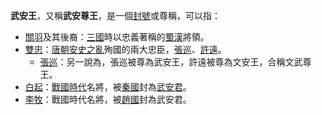 '''武安王'''，又稱'''武安尊王'''，是一個[[封號|封號]]或尊稱，可以指：
*[[關羽|關羽]]及其後裔：[[三國|三國]]時以忠義著稱的[[蜀漢|蜀漢]]將領。
*[[雙忠|雙忠]]：[[唐朝|唐朝]][[安史之亂|安史之亂]]殉國的兩大忠臣，[[張巡|張巡]]、[[許遠|許遠]]。
**[[張巡|張巡]]：另一說為，張巡被尊為武安王，許遠被尊為文安王，合稱文武尊王。
*[[白起|白起]]：[[戰國時代|戰國時代]]名將，被[[秦國|秦國]]封為[[武安君|武安君]]。
*[[李牧|李牧]]：戰國時代名將，被[[趙國|趙國]]封為武安君。

{{disambig|Cat=三字封號消歧義}}